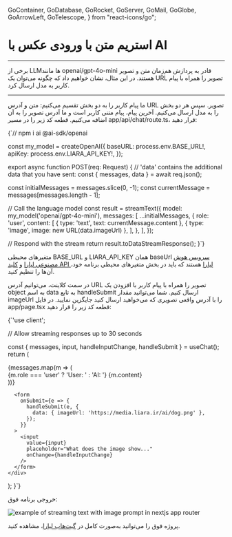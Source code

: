   GoContainer,
  GoDatabase,
  GoRocket,
  GoServer,
  GoMail,
  GoGlobe,
  GoArrowLeft,
  GoTelescope,
} from "react-icons/go";


<Layout>
<Head>
<title>مستندات استریم متن با ورودی عکس با AI - لیارا</title>
<meta property="og:title" content="مستندات خدمات رایانش ابری لیارا" />
<meta property="og:description" content="مستندات مربوط به آشنایی با نحوه استریم متن با ورودی عکس با استفاده از سرویس هوش مصنوعی لیارا"  />
<meta property="og:image" content="https://media.liara.ir/logos/liara-poster.jpg" />
</Head>


# استریم متن با ورودی عکس با AI
<hr className="mb-2" />

برخی از LLMها مانند <Important>openai/gpt-4o-mini</Important> قادر به پردازش هم‌زمان متن و تصویر هستند.
در این مثال، نشان خواهیم داد که چگونه می‌توان یک URL تصویر را همراه با پیام کاربر به مدل ارسال کرد.
<hr className="mb-2" />
<Section id='server' title='سرور' />

ما پیام کاربر را به دو بخش تقسیم می‌کنیم: متن و آدرس URL تصویر.
سپس هر دو بخش را به مدل ارسال می‌کنیم.
آخرین پیام، پیام متنی کاربر است و ما آدرس تصویر را به آن اضافه می‌کنیم.
قطعه کد زیر را در مسیر <Important>app/api/chat/route.ts</Important>، قرار دهید: 

<div className="h-2" />
<div dir='ltr'>
    <Highlight className="js">
        {`// npm i ai @ai-sdk/openai


const my_model = createOpenAI({
  baseURL: process.env.BASE_URL!,
  apiKey: process.env.LIARA_API_KEY!,
});


export async function POST(req: Request) {
  // 'data' contains the additional data that you have sent:
  const { messages, data } = await req.json();

  const initialMessages = messages.slice(0, -1);
  const currentMessage = messages[messages.length - 1];

  // Call the language model
  const result = streamText({
    model: my_model('openai/gpt-4o-mini'),
    messages: [
      ...initialMessages,
      {
        role: 'user',
        content: [
          { type: 'text', text: currentMessage.content },
          { type: 'image', image: new URL(data.imageUrl) },
        ],
      },
    ],
  });

  // Respond with the stream
  return result.toDataStreamResponse();
}`}
    </Highlight>
</div>
<Alert variant="info">
<p>
متغیرهای محیطی <Important>BASE_URL</Important> و <Important>LIARA_API_KEY</Important> همان baseUrl <a href="https://liara.ir/products/ai/" className="text-[#2196f3]">سرویس هوش مصنوعی لیارا</a> و <a href="/references/api/about/#api-access-key" className="text-[#2196f3]">کلید API لیارا</a> هستند که باید در بخش متغیرهای محیطی برنامه خود، آن‌ها را تنظیم کنید. 
</p>
</Alert>

<Section id='client' title='کلاینت' />

در سمت کلاینت، می‌توانیم آدرس URL تصویر را همراه با پیام کاربر با افزودن یک object به اسم <Important>data</Important> به تابع <Important>handleSubmit</Important> ارسال کنیم.
شما می‌توانید مقدار <Important>imageUrl</Important> را با آدرس واقعی تصویری که می‌خواهید ارسال کنید جایگزین نمایید.
در فایل <Important>app/page.tsx</Important> قطعه کد زیر را قرار دهید: 

<div className="h-2" />
<div dir='ltr'>
    <Highlight className="js">
        {`'use client';


// Allow streaming responses up to 30 seconds

  const { messages, input, handleInputChange, handleSubmit } = useChat();
  return (
    <div>
      {messages.map(m => (
        <div key={m.id}>
          {m.role === 'user' ? 'User: ' : 'AI: '}
          {m.content}
        </div>
      ))}

      <form
        onSubmit={e => {
          handleSubmit(e, {
            data: { imageUrl: 'https://media.liara.ir/ai/dog.png' },
          });
        }}
      >
        <input
          value={input}
          placeholder="What does the image show..."
          onChange={handleInputChange}
        />
      </form>
    </div>
  );
}`}
    </Highlight>
</div>
<div className="h-2" />

خروجی برنامه فوق: 

<div className="h-2" />  
<img src="https://media.liara.ir/ai/ai-sdk/cookbook/nextjs/stream-text-with-image-prompt.png" alt="example of streaming text with image prompt in nextjs app router"/>
<div className="h-2" />  

<Alert variant="success">
<p>
پروژه فوق را می‌توانید به‌صورت کامل در <a href="https://github.com/liara-cloud/ai-sdk-examples/tree/master/NextJS/stream-text-with-image-prompt" className="text-[#2196f3]">گیت‌هاب لیارا</a>، مشاهده کنید. 
</p>
</Alert>

</Layout>